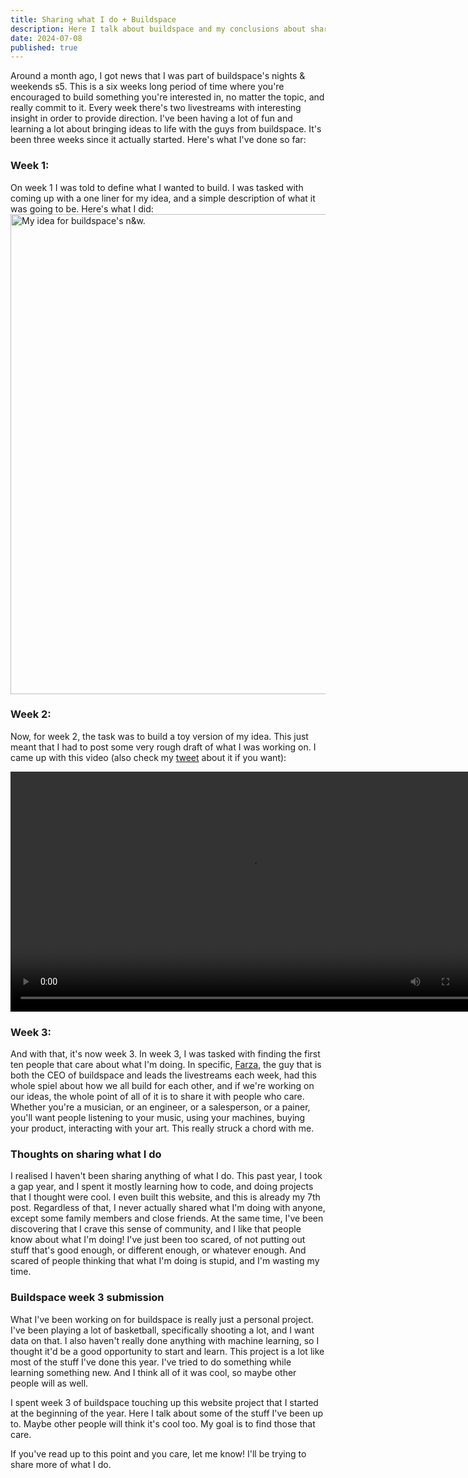 ```yaml
---
title: Sharing what I do + Buildspace
description: Here I talk about buildspace and my conclusions about sharing my work.
date: 2024-07-08
published: true
---
```


Around a month ago, I got news that I was part of buildspace's nights & weekends s5. This is a six weeks long period of time where you're encouraged to build something you're interested in, no matter the topic, and really commit to it. Every week there's two livestreams with interesting insight in order to provide direction. I've been having a lot of fun and learning a lot about bringing ideas to life with the guys from buildspace. 
It's been three weeks since it actually started. Here's what I've done so far:
### Week 1:
On week 1 I was told to define what I wanted to build. I was tasked with coming up with a one liner for my idea, and a simple description of what it was going to be. Here's what I did:
<img className="border-2 border-border rounded-md" src="/assets/nw1.jpg" width="768" alt="My idea for buildspace's n&w." />

### Week 2:
Now, for week 2, the task was to build a toy version of my idea. This just meant that I had to post some very rough draft of what I was working on. I came up with this video (also check my <a className="link" target="_blank" href="https://x.com/achichorroc/status/1808180518883566010">tweet</a> about it if you want):

<div className="flex justify-center">
    <video className="border-2 border-border rounded-md" width="768" controls>
        <source src="/assets/buildspace_w2.mp4" type="video/mp4" />
Your browser does not support the video tag.
    </video>
</div>

### Week 3:
And with that, it's now week 3. In week 3, I was tasked with finding the first ten people that care about what I'm doing. In specific, <a href="https://x.com/FarzaTV" target="_blank" className="link">Farza</a>, the guy that is both the CEO of buildspace and leads the livestreams each week, had this whole spiel about how we all build for each other, and if we're working on our ideas, the whole point of all of it is to share it with people who care. Whether you're a musician, or an engineer, or a salesperson, or a painer, you'll want people listening to your music, using your machines, buying your product, interacting with your art. This really struck a chord with me.

### Thoughts on sharing what I do

I realised I haven't been sharing anything of what I do. This past year, I took a gap year, and I spent it mostly learning how to code, and doing projects that I thought were cool. I even built this website, and this is already my 7th post. Regardless of that, I never actually shared what I'm doing with anyone, except some family members and close friends. At the same time, I've been discovering that I crave this sense of community, and I like that people know about what I'm doing! I've just been too scared, of not putting out stuff that's good enough, or different enough, or whatever enough. And scared of people thinking that what I'm doing is stupid, and I'm wasting my time. 

### Buildspace week 3 submission

What I've been working on for buildspace is really just a personal project. I've been playing a lot of basketball, specifically shooting a lot, and I want data on that. I also haven't really done anything with machine learning, so I thought it'd be a good opportunity to start and learn. 
This project is a lot like most of the stuff I've done this year. I've tried to do something while learning something new. And I think all of it was cool, so maybe other people will as well.

I spent week 3 of buildspace touching up this website project that I started at the beginning of the year. Here I talk about some of the stuff I've been up to. Maybe other people will think it's cool too. My goal is to find those that care.

If you've read up to this point and you care, let me know! I'll be trying to share more of what I do.